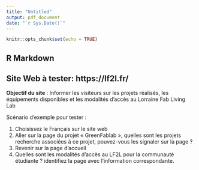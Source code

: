 ```yaml
---
title: "Untitled"
output: pdf_document
date: "`r Sys.Date()`"
---
```


```r
knitr::opts_chunk$set(echo = TRUE)
```

## R Markdown



::: {.callout-note}
## Site Web à tester: https://lf2l.fr/

**Objectif  du site** : Informer les visiteurs sur les projets réalisés, les équipements disponibles et les modalités d’accès au Lorraine Fab Living Lab


Scénario d’exemple pour tester :

1.	Choisissez le Français sur le site web
2.	Aller sur la page du projet « GreenFablab », quelles sont les projets recherche associées à ce projet, pouvez-vous les signaler sur la page ?
3.	Revenir sur la page d’accueil
4.	Quelles sont les modalités d’accès au LF2L pour la communauté étudiante ? identifiez la page avec l’information correspondante.


:::
